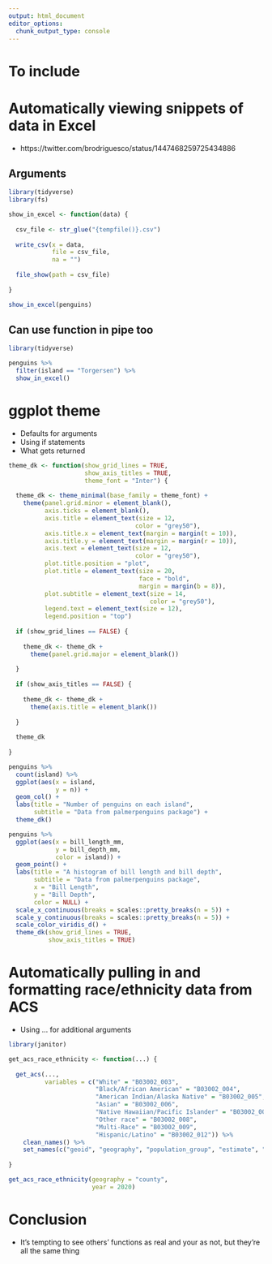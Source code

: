 ```yaml
---
output: html_document
editor_options: 
  chunk_output_type: console
---
```

# To include



# Automatically viewing snippets of data in Excel

- https://twitter.com/brodriguesco/status/1447468259725434886

## Arguments

```r
library(tidyverse)
library(fs)

show_in_excel <- function(data) {
  
  csv_file <- str_glue("{tempfile()}.csv")
  
  write_csv(x = data,
            file = csv_file,
            na = "")
  
  file_show(path = csv_file)
  
}

show_in_excel(penguins)
```

## Can use function in pipe too

```r
library(tidyverse)

penguins %>% 
  filter(island == "Torgersen") %>% 
  show_in_excel()
```

# ggplot theme

- Defaults for arguments
- Using if statements
- What gets returned

```r
theme_dk <- function(show_grid_lines = TRUE,
                     show_axis_titles = TRUE,
                     theme_font = "Inter") {
  
  theme_dk <- theme_minimal(base_family = theme_font) +
    theme(panel.grid.minor = element_blank(),
          axis.ticks = element_blank(),
          axis.title = element_text(size = 12,
                                   color = "grey50"),
          axis.title.x = element_text(margin = margin(t = 10)),
          axis.title.y = element_text(margin = margin(r = 10)),
          axis.text = element_text(size = 12,
                                   color = "grey50"),
          plot.title.position = "plot",
          plot.title = element_text(size = 20,
                                    face = "bold",
                                    margin = margin(b = 8)),
          plot.subtitle = element_text(size = 14,
                                       color = "grey50"),
          legend.text = element_text(size = 12),
          legend.position = "top")
  
  if (show_grid_lines == FALSE) {
    
    theme_dk <- theme_dk +
      theme(panel.grid.major = element_blank())
    
  }
  
  if (show_axis_titles == FALSE) {
    
    theme_dk <- theme_dk +
      theme(axis.title = element_blank())
    
  }
  
  theme_dk
  
}

penguins %>% 
  count(island) %>% 
  ggplot(aes(x = island,
             y = n)) +
  geom_col() +
  labs(title = "Number of penguins on each island",
       subtitle = "Data from palmerpenguins package") +
  theme_dk()

penguins %>% 
  ggplot(aes(x = bill_length_mm,
             y = bill_depth_mm,
             color = island)) +
  geom_point() +
  labs(title = "A histogram of bill length and bill depth",
       subtitle = "Data from palmerpenguins package",
       x = "Bill Length",
       y = "Bill Depth",
       color = NULL) +
  scale_x_continuous(breaks = scales::pretty_breaks(n = 5)) +
  scale_y_continuous(breaks = scales::pretty_breaks(n = 5)) +
  scale_color_viridis_d() +
  theme_dk(show_grid_lines = TRUE,
           show_axis_titles = TRUE)
```


# Automatically pulling in and formatting race/ethnicity data from ACS

- Using ... for additional arguments

```r
library(janitor)

get_acs_race_ethnicity <- function(...) {
  
  get_acs(...,
          variables = c("White" = "B03002_003",
                        "Black/African American" = "B03002_004",
                        "American Indian/Alaska Native" = "B03002_005",
                        "Asian" = "B03002_006",
                        "Native Hawaiian/Pacific Islander" = "B03002_007",
                        "Other race" = "B03002_008",
                        "Multi-Race" = "B03002_009",
                        "Hispanic/Latino" = "B03002_012")) %>%
    clean_names() %>%
    set_names(c("geoid", "geography", "population_group", "estimate", "moe"))
  
}

get_acs_race_ethnicity(geography = "county",
                       year = 2020)
```


# Conclusion

- It's tempting to see others' functions as real and your as not, but they're all the same thing
